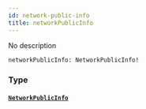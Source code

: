 ```yaml
---
id: network-public-info
title: networkPublicInfo
---
```


No description

```graphql
networkPublicInfo: NetworkPublicInfo!

```

### Type

#### [`NetworkPublicInfo`](/docs/graphql/objects/network-public-info)
